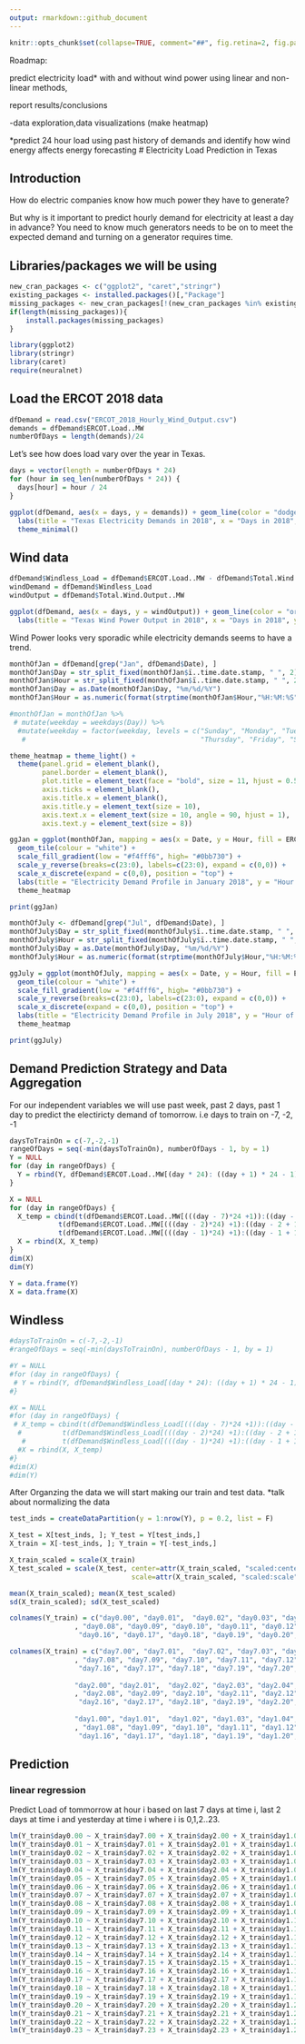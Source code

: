 ```yaml
---
output: rmarkdown::github_document
---
```


<!-- README.md is generated from README.Rmd. Please edit that file -->

```r
knitr::opts_chunk$set(collapse=TRUE, comment="##", fig.retina=2, fig.path = "README_figs/README-")
```

Roadmap:

predict electricity load* with and without wind power using linear and non-linear methods,

report results/conclusions

-data exploration,data visualizations (make heatmap)

*predict 24 hour load using past history of demands and identify how wind energy affects energy forecasting
# Electricity Load Prediction in Texas



## Introduction

How do electric companies know how much power they have to generate? 


But why is it important to predict hourly demand for electricity at least a day in advance? You need to know much generators needs to be on to meet the expected demand and turning on a generator requires time.



## Libraries/packages we will be using
```r
new_cran_packages <- c("ggplot2", "caret","stringr")
existing_packages <- installed.packages()[,"Package"]
missing_packages <- new_cran_packages[!(new_cran_packages %in% existing_packages)]
if(length(missing_packages)){
    install.packages(missing_packages)
}

library(ggplot2)
library(stringr)
library(caret)
require(neuralnet)
```


## Load the ERCOT 2018 data
```r
dfDemand = read.csv("ERCOT_2018_Hourly_Wind_Output.csv")
demands = dfDemand$ERCOT.Load..MW
numberOfDays = length(demands)/24
```


Let's see how does load vary over the year in Texas.
```r
days = vector(length = numberOfDays * 24)
for (hour in seq_len(numberOfDays * 24)) {
  days[hour] = hour / 24 
}

ggplot(dfDemand, aes(x = days, y = demands)) + geom_line(color = "dodgerblue") + 
  labs(title = "Texas Electricity Demands in 2018", x = "Days in 2018", y = "Net Demand of Texas (in MW)") +
  theme_minimal()
```


## Wind data

```r
dfDemand$Windless_Load = dfDemand$ERCOT.Load..MW - dfDemand$Total.Wind.Output..MW
windDemand = dfDemand$Windless_Load
windOutput = dfDemand$Total.Wind.Output..MW

ggplot(dfDemand, aes(x = days, y = windOutput)) + geom_line(color = "orange") + 
  labs(title = "Texas Wind Power Output in 2018", x = "Days in 2018", y = "MegaWatts") + theme_minimal()
```

Wind Power looks very sporadic while electricity demands seems to have a trend.

```r
monthOfJan = dfDemand[grep("Jan", dfDemand$Date), ]
monthOfJan$Day = str_split_fixed(monthOfJan$ï..time.date.stamp, " ", 2)[,1]
monthOfJan$Hour = str_split_fixed(monthOfJan$ï..time.date.stamp, " ", 2)[,2]
monthOfJan$Day = as.Date(monthOfJan$Day, "%m/%d/%Y")
monthOfJan$Hour = as.numeric(format(strptime(monthOfJan$Hour,"%H:%M:%S"),'%H'))

#monthOfJan = monthOfJan %>% 
 # mutate(weekday = weekdays(Day)) %>%
  #mutate(weekday = factor(weekday, levels = c("Sunday", "Monday", "Tuesday", "Wednesday",
   #                                           "Thursday", "Friday", "Saturday")))

theme_heatmap = theme_light() +
  theme(panel.grid = element_blank(),
        panel.border = element_blank(),
        plot.title = element_text(face = "bold", size = 11, hjust = 0.5),
        axis.ticks = element_blank(),
        axis.title.x = element_blank(),
        axis.title.y = element_text(size = 10),
        axis.text.x = element_text(size = 10, angle = 90, hjust = 1),
        axis.text.y = element_text(size = 8))

ggJan = ggplot(monthOfJan, mapping = aes(x = Date, y = Hour, fill = ERCOT.Load..MW)) +
  geom_tile(colour = "white") + 
  scale_fill_gradient(low = "#f4fff6", high= "#0bb730") +
  scale_y_reverse(breaks=c(23:0), labels=c(23:0), expand = c(0,0)) +
  scale_x_discrete(expand = c(0,0), position = "top") +
  labs(title = "Electricity Demand Profile in January 2018", y = "Hour of Day", fill = "Load (in MW)") + 
  theme_heatmap 

print(ggJan)

```
```r
monthOfJuly <- dfDemand[grep("Jul", dfDemand$Date), ]
monthOfJuly$Day = str_split_fixed(monthOfJuly$ï..time.date.stamp, " ", 2)[,1]
monthOfJuly$Hour = str_split_fixed(monthOfJuly$ï..time.date.stamp, " ", 2)[,2]
monthOfJuly$Day = as.Date(monthOfJuly$Day, "%m/%d/%Y")
monthOfJuly$Hour = as.numeric(format(strptime(monthOfJuly$Hour,"%H:%M:%S"),'%H'))

ggJuly = ggplot(monthOfJuly, mapping = aes(x = Date, y = Hour, fill = ERCOT.Load..MW)) +
  geom_tile(colour = "white") + 
  scale_fill_gradient(low = "#f4fff6", high= "#0bb730") +
  scale_y_reverse(breaks=c(23:0), labels=c(23:0), expand = c(0,0)) +
  scale_x_discrete(expand = c(0,0), position = "top") +
  labs(title = "Electricity Demand Profile in July 2018", y = "Hour of Day", fill = "Load (in MW)") +
  theme_heatmap 

print(ggJuly)
```



## Demand Prediction Strategy and Data Aggregation

For our independent variables we will use past week, past 2 days, past 1 day to predict the electiricty demand of tomorrow. i.e days to train on -7, -2, -1


```r
daysToTrainOn = c(-7,-2,-1)
rangeOfDays = seq(-min(daysToTrainOn), numberOfDays - 1, by = 1)
Y = NULL
for (day in rangeOfDays) {
  Y = rbind(Y, dfDemand$ERCOT.Load..MW[(day * 24): ((day + 1) * 24 - 1)])
}

X = NULL
for (day in rangeOfDays) {
  X_temp = cbind(t(dfDemand$ERCOT.Load..MW[(((day - 7)*24 +1)):((day - 7 + 1)*24)]),
            t(dfDemand$ERCOT.Load..MW[(((day - 2)*24) +1):((day - 2 + 1)*24)]),
            t(dfDemand$ERCOT.Load..MW[(((day - 1)*24) +1):((day - 1 + 1)*24)]))
  X = rbind(X, X_temp)
}
dim(X)
dim(Y)

Y = data.frame(Y)
X = data.frame(X)
```

## Windless
```r
#daysToTrainOn = c(-7,-2,-1)
#rangeOfDays = seq(-min(daysToTrainOn), numberOfDays - 1, by = 1)

#Y = NULL
#for (day in rangeOfDays) {
 # Y = rbind(Y, dfDemand$Windless_Load[(day * 24): ((day + 1) * 24 - 1)])
#}

#X = NULL
#for (day in rangeOfDays) {
 # X_temp = cbind(t(dfDemand$Windless_Load[(((day - 7)*24 +1)):((day - 7 + 1)*24)]),
  #          t(dfDemand$Windless_Load[(((day - 2)*24) +1):((day - 2 + 1)*24)]),
   #         t(dfDemand$Windless_Load[(((day - 1)*24) +1):((day - 1 + 1)*24)]))
  #X = rbind(X, X_temp)
#}
#dim(X)
#dim(Y)
```

After Organzing the data we will start making our train and test data.
*talk about normalizing the data

```r
test_inds = createDataPartition(y = 1:nrow(Y), p = 0.2, list = F)

X_test = X[test_inds, ]; Y_test = Y[test_inds,]
X_train = X[-test_inds, ]; Y_train = Y[-test_inds,]

X_train_scaled = scale(X_train)
X_test_scaled = scale(X_test, center=attr(X_train_scaled, "scaled:center"), 
                              scale=attr(X_train_scaled, "scaled:scale"))

mean(X_train_scaled); mean(X_test_scaled)
sd(X_train_scaled); sd(X_test_scaled)

colnames(Y_train) = c("day0.00", "day0.01",  "day0.02", "day0.03", "day0.04", "day0.05", "day0.06", "day0.07"
                , "day0.08", "day0.09", "day0.10", "day0.11", "day0.12", "day0.13", "day0.14", "day0.15",
                 "day0.16", "day0.17", "day0.18", "day0.19", "day0.20", "day0.21", "day0.22", "day0.23")

colnames(X_train) = c("day7.00", "day7.01",  "day7.02", "day7.03", "day7.04", "day7.05", "day7.06", "day7.07"
                , "day7.08", "day7.09", "day7.10", "day7.11", "day7.12", "day7.13", "day7.14", "day7.15",
                 "day7.16", "day7.17", "day7.18", "day7.19", "day7.20", "day7.21", "day7.22", "day7.23",
                
                "day2.00", "day2.01",  "day2.02", "day2.03", "day2.04", "day2.05", "day2.06", "day2.07"
                , "day2.08", "day2.09", "day2.10", "day2.11", "day2.12", "day2.13", "day2.14", "day2.15",
                 "day2.16", "day2.17", "day2.18", "day2.19", "day2.20", "day2.21", "day2.22", "day2.23",
                
                "day1.00", "day1.01",  "day1.02", "day1.03", "day1.04", "day1.05", "day1.06", "day1.07"
                , "day1.08", "day1.09", "day1.10", "day1.11", "day1.12", "day1.13", "day1.14", "day1.15",
                 "day1.16", "day1.17", "day1.18", "day1.19", "day1.20", "day1.21", "day1.22", "day1.23")
```

## Prediction

### linear regression 

Predict Load of tommorrow at hour i based on last 7 days at time i, last 2 days at time i and yesterday at time i where i is 0,1,2..23.
```r
lm(Y_train$day0.00 ~ X_train$day7.00 + X_train$day2.00 + X_train$day1.00)
lm(Y_train$day0.01 ~ X_train$day7.01 + X_train$day2.01 + X_train$day1.01)
lm(Y_train$day0.02 ~ X_train$day7.02 + X_train$day2.02 + X_train$day1.02)
lm(Y_train$day0.03 ~ X_train$day7.03 + X_train$day2.03 + X_train$day1.03)
lm(Y_train$day0.04 ~ X_train$day7.04 + X_train$day2.04 + X_train$day1.04)
lm(Y_train$day0.05 ~ X_train$day7.05 + X_train$day2.05 + X_train$day1.05)
lm(Y_train$day0.06 ~ X_train$day7.06 + X_train$day2.06 + X_train$day1.06)
lm(Y_train$day0.07 ~ X_train$day7.07 + X_train$day2.07 + X_train$day1.07)
lm(Y_train$day0.08 ~ X_train$day7.08 + X_train$day2.08 + X_train$day1.08)
lm(Y_train$day0.09 ~ X_train$day7.09 + X_train$day2.09 + X_train$day1.09)
lm(Y_train$day0.10 ~ X_train$day7.10 + X_train$day2.10 + X_train$day1.10)
lm(Y_train$day0.11 ~ X_train$day7.11 + X_train$day2.11 + X_train$day1.11)
lm(Y_train$day0.12 ~ X_train$day7.12 + X_train$day2.12 + X_train$day1.12)
lm(Y_train$day0.13 ~ X_train$day7.13 + X_train$day2.13 + X_train$day1.13)
lm(Y_train$day0.14 ~ X_train$day7.14 + X_train$day2.14 + X_train$day1.14)
lm(Y_train$day0.15 ~ X_train$day7.15 + X_train$day2.15 + X_train$day1.15)
lm(Y_train$day0.16 ~ X_train$day7.16 + X_train$day2.16 + X_train$day1.16)
lm(Y_train$day0.17 ~ X_train$day7.17 + X_train$day2.17 + X_train$day1.17)
lm(Y_train$day0.18 ~ X_train$day7.18 + X_train$day2.18 + X_train$day1.18)
lm(Y_train$day0.19 ~ X_train$day7.19 + X_train$day2.19 + X_train$day1.19)
lm(Y_train$day0.20 ~ X_train$day7.20 + X_train$day2.20 + X_train$day1.20)
lm(Y_train$day0.21 ~ X_train$day7.21 + X_train$day2.21 + X_train$day1.21)
lm(Y_train$day0.22 ~ X_train$day7.22 + X_train$day2.22 + X_train$day1.22)
lm(Y_train$day0.23 ~ X_train$day7.23 + X_train$day2.23 + X_train$day1.23)
```





